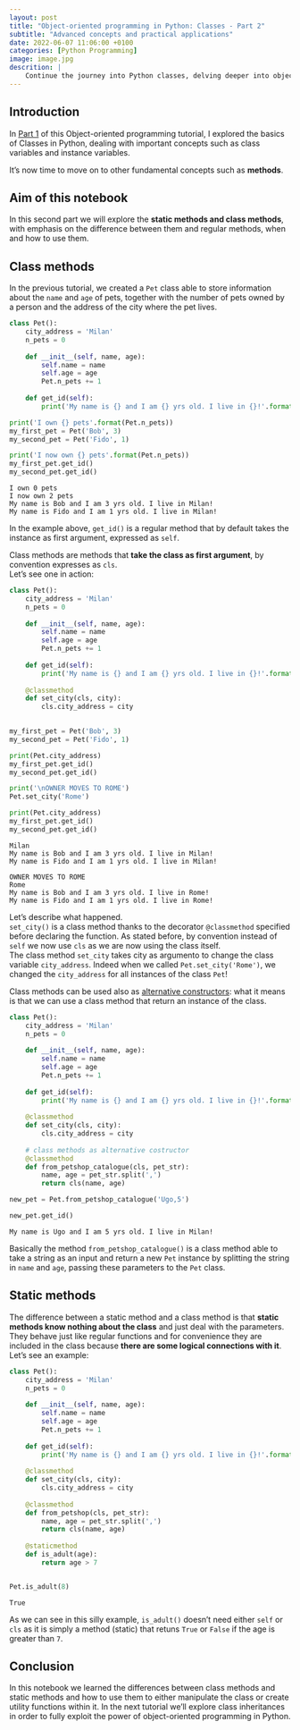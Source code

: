 ```yaml
---
layout: post
title: "Object-oriented programming in Python: Classes - Part 2"
subtitle: "Advanced concepts and practical applications"
date: 2022-06-07 11:06:00 +0100
categories: [Python Programming]
image: image.jpg
descrition: |
    Continue the journey into Python classes, delving deeper into object-oriented programming concepts and applications
---
```



## Introduction
In [Part 1](https://jacoporepossi.github.io/learningq/python%20programming/2022/05/28/python-classes-part1.html) of this Object-oriented programming tutorial, I explored the basics of Classes in Python, dealing with important concepts such as class variables and instance variables.

It's now time to move on to other fundamental concepts such as **methods**.

## Aim of this notebook

In this second part we will explore the **static methods and class methods**, with emphasis on the difference between them and regular methods, when and how to use them.

## Class methods

In the previous tutorial, we created a `Pet` class able to store information about the `name` and `age` of pets, together with the number of pets owned by a person and the address of the city where the pet lives.


```python
class Pet():
    city_address = 'Milan'
    n_pets = 0
    
    def __init__(self, name, age):
        self.name = name
        self.age = age
        Pet.n_pets += 1
    
    def get_id(self):
        print('My name is {} and I am {} yrs old. I live in {}!'.format(self.name, self.age, self.city_address))

print('I own {} pets'.format(Pet.n_pets))
my_first_pet = Pet('Bob', 3)
my_second_pet = Pet('Fido', 1)

print('I now own {} pets'.format(Pet.n_pets))
my_first_pet.get_id()
my_second_pet.get_id()
```

    I own 0 pets
    I now own 2 pets
    My name is Bob and I am 3 yrs old. I live in Milan!
    My name is Fido and I am 1 yrs old. I live in Milan!
    

In the example above, `get_id()` is a regular method that by default takes the instance as first argument, expressed as `self`.

Class methods are methods that **take the class as first argument**, by convention expresses as `cls`.\
Let's see one in action:


```python
class Pet():
    city_address = 'Milan'
    n_pets = 0
    
    def __init__(self, name, age):
        self.name = name
        self.age = age
        Pet.n_pets += 1
    
    def get_id(self):
        print('My name is {} and I am {} yrs old. I live in {}!'.format(self.name, self.age, self.city_address))
    
    @classmethod
    def set_city(cls, city):
        cls.city_address = city 
        

my_first_pet = Pet('Bob', 3)
my_second_pet = Pet('Fido', 1)

print(Pet.city_address)
my_first_pet.get_id()
my_second_pet.get_id()

print('\nOWNER MOVES TO ROME')
Pet.set_city('Rome')

print(Pet.city_address)
my_first_pet.get_id()
my_second_pet.get_id()
```

    Milan
    My name is Bob and I am 3 yrs old. I live in Milan!
    My name is Fido and I am 1 yrs old. I live in Milan!
    
    OWNER MOVES TO ROME
    Rome
    My name is Bob and I am 3 yrs old. I live in Rome!
    My name is Fido and I am 1 yrs old. I live in Rome!
    

Let's describe what happened.\
`set_city()` is a class method thanks to the decorator `@classmethod` specified before declaring the function. As stated before, by convention instead of `self` we now use `cls` as we are now using the class itself.\
The class method `set_city` takes city as argumento to change the class variable `city_address`. Indeed when we called `Pet.set_city('Rome')`, we changed the `city_address` for all instances of the class `Pet`!

Class methods can be used also as [alternative constructors](https://realpython.com/python-multiple-constructors/#providing-multiple-constructors-with-classmethod-in-python): what it means is that we can use a class method that return an instance of the class.


```python
class Pet():
    city_address = 'Milan'
    n_pets = 0
    
    def __init__(self, name, age):
        self.name = name
        self.age = age
        Pet.n_pets += 1
    
    def get_id(self):
        print('My name is {} and I am {} yrs old. I live in {}!'.format(self.name, self.age, self.city_address))
    
    @classmethod
    def set_city(cls, city):
        cls.city_address = city 
    
    # class methods as alternative costructor
    @classmethod
    def from_petshop_catalogue(cls, pet_str):
        name, age = pet_str.split(',')
        return cls(name, age)

new_pet = Pet.from_petshop_catalogue('Ugo,5')

new_pet.get_id()
```

    My name is Ugo and I am 5 yrs old. I live in Milan!
    

Basically the method `from_petshop_catalogue()` is a class method able to take a string as an input and return a new `Pet` instance by splitting the string in `name` and `age`, passing these parameters to the `Pet` class.

## Static methods

The difference between a static method and a class method is that **static methods know nothing about the class** and just deal with the parameters.
They behave just like regular functions and for convenience they are included in the class because **there are some logical connections with it**.\
Let's see an example:


```python
class Pet():
    city_address = 'Milan'
    n_pets = 0
    
    def __init__(self, name, age):
        self.name = name
        self.age = age
        Pet.n_pets += 1
    
    def get_id(self):
        print('My name is {} and I am {} yrs old. I live in {}!'.format(self.name, self.age, self.city_address))
    
    @classmethod
    def set_city(cls, city):
        cls.city_address = city 
        
    @classmethod
    def from_petshop(cls, pet_str):
        name, age = pet_str.split(',')
        return cls(name, age)
    
    @staticmethod
    def is_adult(age):
        return age > 7


Pet.is_adult(8)

```


    True



As we can see in this silly example, `is_adult()` doesn't need either `self` or `cls` as it is simply a method (static) that retuns `True` or `False` if the age is greater than `7`.

## Conclusion

In this notebook we learned the differences between class methods and static methods and how to use them to either manipulate the class or create utility functions within it.
In the next tutorial we'll explore class inheritances in order to fully exploit the power of object-oriented programming in Python.
